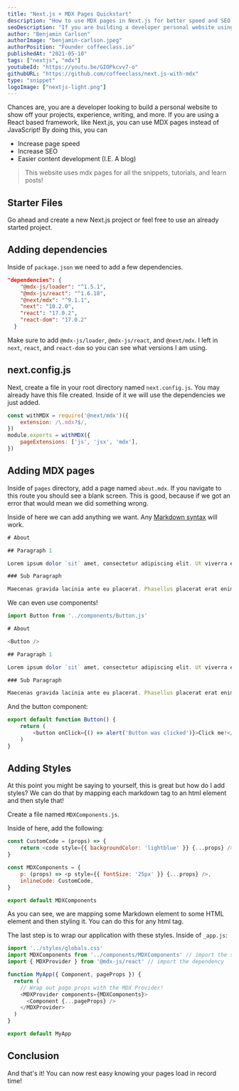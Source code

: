```yaml
---
title: "Next.js + MDX Pages Quickstart"
description: "How to use MDX pages in Next.js for better speed and SEO!"
seoDescription: "If you are building a developer personal website using next.js, you can use mdx pages for your blog or other static pages to increase speed and seo."
author: "Benjamin Carlson"
authorImage: "benjamin-carlson.jpeg"
authorPosition: "Founder coffeeclass.io"
publishedAt: "2021-05-10"
tags: ["nextjs", "mdx"]
youtubeId: "https://youtu.be/GIOPkcvv7-o"
githubURL: "https://github.com/coffeeclass/next.js-with-mdx"
type: "snippet"
logoImage: ["nextjs-light.png"]
---
```


Chances are, you are a developer looking to build  a personal website to show off your projects, experience, writing, and more.
If you are using a React based framework, like Next.js, you can use MDX pages instead of JavaScript! By doing this, you can 

- Increase page speed
- Increase SEO
- Easier content development (I.E. A blog)

> This website uses mdx pages for all the snippets, tutorials, and learn posts!

## Starter Files

Go ahead and create a new Next.js project or feel free to use an already started project.

## Adding dependencies

Inside of `package.json` we need to add a few dependencies.

```json:package.json
"dependencies": {
    "@mdx-js/loader": "^1.5.1",
    "@mdx-js/react": "^1.6.18",
    "@next/mdx": "^9.1.1",
    "next": "10.2.0",
    "react": "17.0.2",
    "react-dom": "17.0.2"
  }
```

Make sure to add `@mdx-js/loader`, `@mdx-js/react`, and `@next/mdx`. I left in `next`, `react`, and `react-dom` so you can see what versions I am using.

## next.config.js

Next, create a file in your root directory named `next.config.js`. You may already have this file created. Inside of it we will use the dependencies we just added.

```javascript:next.config.js
const withMDX = require('@next/mdx')({
    extension: /\.mdx?$/,
})
module.exports = withMDX({
    pageExtensions: ['js', 'jsx', 'mdx'],
})
```

## Adding MDX pages

Inside of `pages` directory, add a page named `about.mdx`. If you navigate to this route you should see a blank screen. This is good, because if we got an error that would mean we did something wrong.

Inside of here we can add anything we want. Any [Markdown syntax](https://www.markdownguide.org/basic-syntax/) will work.

```javascript:about.js
# About

## Paragraph 1

Lorem ipsum dolor `sit` amet, consectetur adipiscing elit. Ut viverra euismod nisi, quis dignissim nisl sodales ut. Integer tincidunt congue orci. Vestibulum eu scelerisque massa, at tempor erat. Sed sed placerat tortor. Nam sagittis gravida quam, id commodo est rhoncus in. Cras eget venenatis sapien, nec eleifend ex. Nullam rhoncus nulla ac tellus tincidunt tincidunt. Proin non nisl non ex fermentum placerat et eget sem.

### Sub Paragraph

Maecenas gravida lacinia ante eu placerat. Phasellus placerat erat enim, ut suscipit nunc ultrices et. Praesent dictum arcu et volutpat tristique. Aliquam vitae enim ut ante vulputate suscipit non at purus. Sed efficitur lacinia augue, non placerat orci semper vitae. Curabitur sodales auctor rhoncus. Morbi porttitor nisi id mi cursus bibendum. Integer bibendum elementum nibh vitae imperdiet. In tortor elit, convallis rutrum ultricies nec, aliquam sit amet massa. Cras nec condimentum neque. Donec malesuada neque a enim ultricies, sollicitudin tempus libero vulputate.
```

We can even use components!

```javascript:about.js
import Button from '../components/Button.js'

# About

<Button />

## Paragraph 1

Lorem ipsum dolor `sit` amet, consectetur adipiscing elit. Ut viverra euismod nisi, quis dignissim nisl sodales ut. Integer tincidunt congue orci. Vestibulum eu scelerisque massa, at tempor erat. Sed sed placerat tortor. Nam sagittis gravida quam, id commodo est rhoncus in. Cras eget venenatis sapien, nec eleifend ex. Nullam rhoncus nulla ac tellus tincidunt tincidunt. Proin non nisl non ex fermentum placerat et eget sem.

### Sub Paragraph

Maecenas gravida lacinia ante eu placerat. Phasellus placerat erat enim, ut suscipit nunc ultrices et. Praesent dictum arcu et volutpat tristique. Aliquam vitae enim ut ante vulputate suscipit non at purus. Sed efficitur lacinia augue, non placerat orci semper vitae. Curabitur sodales auctor rhoncus. Morbi porttitor nisi id mi cursus bibendum. Integer bibendum elementum nibh vitae imperdiet. In tortor elit, convallis rutrum ultricies nec, aliquam sit amet massa. Cras nec condimentum neque. Donec malesuada neque a enim ultricies, sollicitudin tempus libero vulputate.
```

And the button component:

```javascript:button.js
export default function Button() {
    return (
        <button onClick={() => alert('Button was clicked')}>Click me!</button>
    )
}
```

## Adding Styles

At this point you might be saying to yourself, this is great but how do I add styles? We can do that by mapping each markdown tag to an html element and then style that!

Create a file named `MDXComponents.js`.

Inside of here, add the following:

```javascript:MDXComponents.js
const CustomCode = (props) => {
    return <code style={{ backgroundColor: 'lightblue' }} {...props} />
}

const MDXComponents = {
    p: (props) => <p style={{ fontSize: '25px' }} {...props} />,
    inlineCode: CustomCode,
}

export default MDXComponents
```

As you can see, we are mapping some Markdown element to some HTML element and then styling it. You can do this for any html tag.

The last step is to wrap our application with these styles. Inside of `_app.js`:

```javascript:_app.js
import '../styles/globals.css'
import MDXComponents from '../components/MDXComponents' // import the styles
import { MDXProvider } from '@mdx-js/react' // import the dependency

function MyApp({ Component, pageProps }) {
  return (
    // Wrap out page props with the MDX Provider!
    <MDXProvider components={MDXComponents}>
      <Component {...pageProps} />
    </MDXProvider>
  )
}

export default MyApp
```

## Conclusion

And that's it! You can now rest easy knowing your pages load in record time!